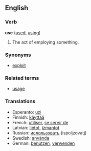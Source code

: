 ==English==
===Verb===
'''use''' ([[used]], [[using]])
# The act of employing something.

===Synonyms===
*[[exploit]]

===Related terms===
*[[usage]]

===Translations===
*Esperanto: [[uzi]]
*Finnish: [[käyttää]]
*French: [[utiliser]], [[se servir de]]
*Latvian: [[lietot]], [[izmantot]]
*Russian: [[ислользовать]] (ispoljzovatj)
*Swedish: [[använda]]
*German: [[benutzen]], [[verwenden]]